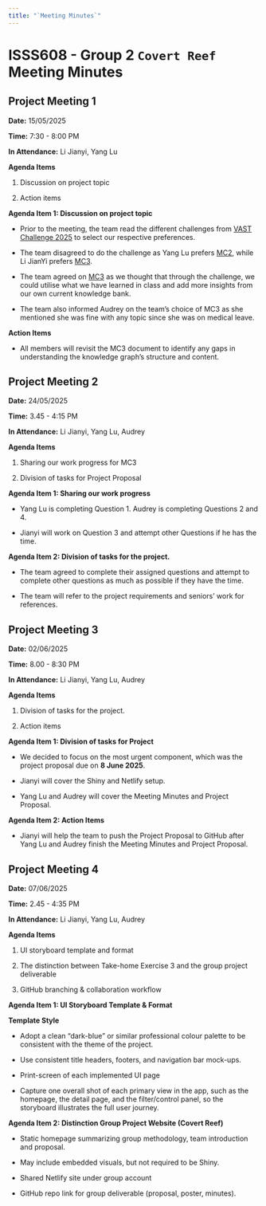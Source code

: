 ```yaml
---
title: "`Meeting Minutes`"
---
```


# **ISSS608 - Group 2 `Covert Reef` Meeting Minutes**

## **Project Meeting 1**

**Date:** 15/05/2025 

**Time:** 7:30 - 8:00 PM

**In Attendance:** Li Jianyi, Yang Lu 

**Agenda Items** 

1.  Discussion on project topic 

<!-- -->

2.  Action items 

**Agenda Item 1: Discussion on project topic** 

-   Prior to the meeting, the team read the different challenges from [VAST Challenge 2025](https://ieeevis.org/year/2025/welcome) to select our respective preferences.  

<!-- -->

-   The team disagreed to do the challenge as Yang Lu prefers [MC2](https://vast-challenge.github.io/2025/MC2.html), while Li JianYi prefers [MC3](https://vast-challenge.github.io/2024/MC3.html). 

<!-- -->

-   The team agreed on [MC3](https://vast-challenge.github.io/2025/MC3.html) as we thought that through the challenge, we could utilise what we have learned in class and add more insights from our own current knowledge bank. 

<!-- -->

-   The team also informed Audrey on the team’s choice of MC3 as she mentioned she was fine with any topic since she was on medical leave. 

**Action Items** 

-   All members will revisit the MC3 document to identify any gaps in understanding the knowledge graph’s structure and content. 

## **Project Meeting 2** 

**Date:** 24/05/2025 

**Time:** 3.45 - 4:15 PM 

**In Attendance:** Li Jianyi, Yang Lu, Audrey 

**Agenda Items** 

1.  Sharing our work progress for MC3 

<!-- -->

2.  Division of tasks for Project Proposal 

**Agenda Item 1: Sharing our work progress** 

-   Yang Lu is completing Question 1. Audrey is completing Questions 2 and 4.  

<!-- -->

-   Jianyi will work on Question 3 and attempt other Questions if he has the time.  

**Agenda Item 2: Division of tasks for the project.** 

-   The team agreed to complete their assigned questions and attempt to complete other questions as much as possible if they have the time. 

<!-- -->

-   The team will refer to the project requirements and seniors’ work for references.

## **Project Meeting 3** 

**Date:** 02/06/2025 

**Time:** 8.00 - 8:30 PM 

**In Attendance:** Li Jianyi, Yang Lu, Audrey 

**Agenda Items** 

1.  Division of tasks for the project. 

<!-- -->

2.  Action items 

**Agenda Item 1: Division of tasks for Project** 

-   We decided to focus on the most urgent component, which was the project proposal due on **8 June 2025**.  

<!-- -->

-   Jianyi will cover the Shiny and Netlify setup. 

<!-- -->

-   Yang Lu and Audrey will cover the Meeting Minutes and Project Proposal. 

**Agenda Item 2: Action Items** 

-   Jianyi will help the team to push the Project Proposal to GitHub after Yang Lu and Audrey finish the Meeting Minutes and Project Proposal. 

## **Project Meeting 4**

**Date:** 07/06/2025 

**Time:** 2.45 - 4:35 PM 

**In Attendance:** Li Jianyi, Yang Lu, Audrey 

**Agenda Items**

1.  UI storyboard template and format

2.  The distinction between Take-home Exercise 3 and the group project deliverable

3.  GitHub branching & collaboration workflow

**Agenda Item 1: UI Storyboard Template & Format**

**Template Style**

-   Adopt a clean “dark-blue” or similar professional colour palette to be consistent with the theme of the project.

-   Use consistent title headers, footers, and navigation bar mock-ups.

-   Print-screen of each implemented UI page

-   Capture one overall shot of each primary view in the app, such as the homepage, the detail page, and the filter/control panel, so the storyboard illustrates the full user journey.

**Agenda Item 2: Distinction Group Project Website (Covert Reef)**

-   Static homepage summarizing group methodology, team introduction and proposal.

-   May include embedded visuals, but not required to be Shiny.

-   Shared Netlify site under group account

-   GitHub repo link for group deliverable (proposal, poster, minutes).
